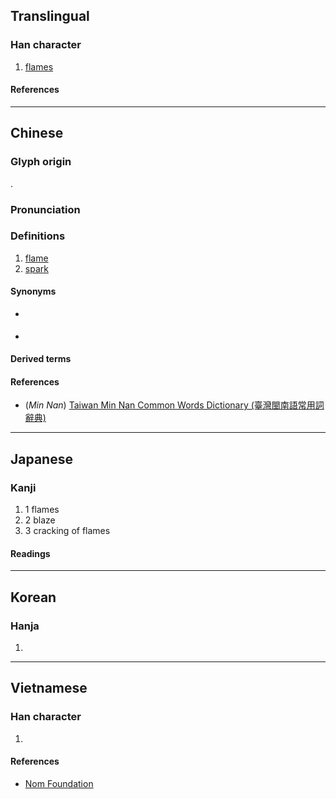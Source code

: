 {{character info}}
==Translingual==

===Han character===
{{Han char|rn=86|rad=火|as=08|sn=12|four=90889|canj=FFF|ids=⿱火炏}}

# [[flame]]s

====References====
{{Han ref|kx=0675.050|dkj=19142|dj=1086.160|hdz=32211.030|uh=7131}}

----

==Chinese==
{{zh-forms}}

===Glyph origin===
{{Han etym}}
{{zh-etym-triple|火|fire}}.

===Pronunciation===
{{zh-pron
|m=yàn,yì
|c=jim6
|mn=iāⁿ
|mc=y
|oc=y
|ma=
|cat=n
}}

===Definitions===
{{zh-hanzi}}

# [[flame]]
# [[spark]]

====Synonyms====
* {{sense|flame}} {{zh-l|火焰}}
* {{sense|spark}} {{zh-l|火花}}

====Derived terms====
{{zh-der|焱焱|焱悠}}

====References====
* (''Min Nan'') [http://twblg.dict.edu.tw/holodict_new/default.jsp Taiwan Min Nan Common Words Dictionary (臺灣閩南語常用詞辭典)]

----

==Japanese==

===Kanji===
{{ja-kanji|grade=|rs=火08}}

#1 flames
#2 blaze
#3 cracking of flames
====Readings====
{{ja-readings
|goon=えん<えん<えむ
|kanon=えん<えん<えむ
<!--|on=きゃく<きやく, けき-->
|kun=ほのお-<ほのほ-
}}

----

==Korean==

===Hanja===
{{ko-hanja|혁}}

# {{rfdef|ko|sort=火08}}

----

==Vietnamese==

===Han character===
{{vi-readings|rs=火08|reading=yên}}

# {{rfdef|vi|sort=火08}}

====References====
*[http://nomfoundation.org/common/nom_details.php?codepoint=7131 Nom Foundation]